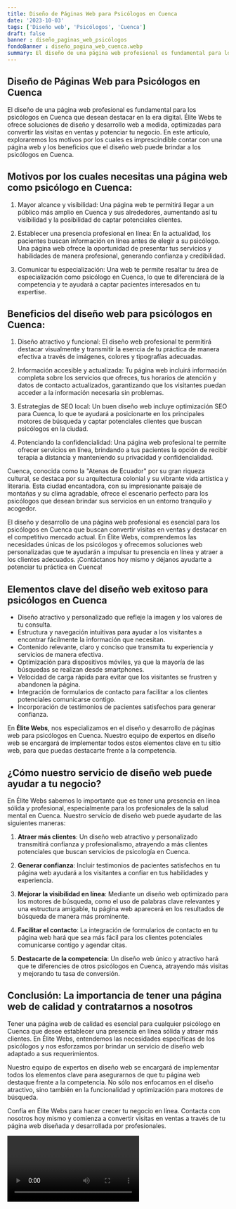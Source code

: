 ```yaml
---
title: Diseño de Páginas Web para Psicólogos en Cuenca
date: '2023-10-03'
tags: ['Diseño web', 'Psicólogos', 'Cuenca']
draft: false
banner : diseño_paginas_web_psicólogos
fondoBanner : diseño_pagina_web_cuenca.webp
summary: El diseño de una página web profesional es fundamental para los psicólogos en Cuenca que desean destacar en la era digital. Élite Webs te ofrece soluciones de diseño y desarrollo web a medida, optimizadas para convertir las visitas en ventas y potenciar tu negocio. En este artículo, exploraremos los motivos por los cuales es imprescindible contar con una página web y los beneficios que el diseño web puede brindar a los psicólogos en Cuenca.
---
```


## Diseño de Páginas Web para Psicólogos en Cuenca

El diseño de una página web profesional es fundamental para los psicólogos en Cuenca que desean destacar en la era digital. Élite Webs te ofrece soluciones de diseño y desarrollo web a medida, optimizadas para convertir las visitas en ventas y potenciar tu negocio. En este artículo, exploraremos los motivos por los cuales es imprescindible contar con una página web y los beneficios que el diseño web puede brindar a los psicólogos en Cuenca.

## Motivos por los cuales necesitas una página web como psicólogo en Cuenca:

1. Mayor alcance y visibilidad: Una página web te permitirá llegar a un público más amplio en Cuenca y sus alrededores, aumentando así tu visibilidad y la posibilidad de captar potenciales clientes.

2. Establecer una presencia profesional en línea: En la actualidad, los pacientes buscan información en línea antes de elegir a su psicólogo. Una página web ofrece la oportunidad de presentar tus servicios y habilidades de manera profesional, generando confianza y credibilidad.

3. Comunicar tu especialización: Una web te permite resaltar tu área de especialización como psicólogo en Cuenca, lo que te diferenciará de la competencia y te ayudará a captar pacientes interesados en tu expertise.

## Beneficios del diseño web para psicólogos en Cuenca:

1. Diseño atractivo y funcional: El diseño web profesional te permitirá destacar visualmente y transmitir la esencia de tu práctica de manera efectiva a través de imágenes, colores y tipografías adecuadas.

2. Información accesible y actualizada: Tu página web incluirá información completa sobre los servicios que ofreces, tus horarios de atención y datos de contacto actualizados, garantizando que los visitantes puedan acceder a la información necesaria sin problemas.

3. Estrategias de SEO local: Un buen diseño web incluye optimización SEO para Cuenca, lo que te ayudará a posicionarte en los principales motores de búsqueda y captar potenciales clientes que buscan psicólogos en la ciudad.

4. Potenciando la confidencialidad: Una página web profesional te permite ofrecer servicios en línea, brindando a tus pacientes la opción de recibir terapia a distancia y manteniendo su privacidad y confidencialidad.

Cuenca, conocida como la "Atenas de Ecuador" por su gran riqueza cultural, se destaca por su arquitectura colonial y su vibrante vida artística y literaria. Esta ciudad encantadora, con su impresionante paisaje de montañas y su clima agradable, ofrece el escenario perfecto para los psicólogos que desean brindar sus servicios en un entorno tranquilo y acogedor.

El diseño y desarrollo de una página web profesional es esencial para los psicólogos en Cuenca que buscan convertir visitas en ventas y destacar en el competitivo mercado actual. En Élite Webs, comprendemos las necesidades únicas de los psicólogos y ofrecemos soluciones web personalizadas que te ayudarán a impulsar tu presencia en línea y atraer a los clientes adecuados. ¡Contáctanos hoy mismo y déjanos ayudarte a potenciar tu práctica en Cuenca!

<GifSeo />

<Cta />

## Elementos clave del diseño web exitoso para psicólogos en Cuenca ##

- Diseño atractivo y personalizado que refleje la imagen y los valores de tu consulta.
- Estructura y navegación intuitivas para ayudar a los visitantes a encontrar fácilmente la información que necesitan.
- Contenido relevante, claro y conciso que transmita tu experiencia y servicios de manera efectiva.
- Optimización para dispositivos móviles, ya que la mayoría de las búsquedas se realizan desde smartphones.
- Velocidad de carga rápida para evitar que los visitantes se frustren y abandonen la página.
- Integración de formularios de contacto para facilitar a los clientes potenciales comunicarse contigo.
- Incorporación de testimonios de pacientes satisfechos para generar confianza.

En **Élite Webs**, nos especializamos en el diseño y desarrollo de páginas web para psicólogos en Cuenca. Nuestro equipo de expertos en diseño web se encargará de implementar todos estos elementos clave en tu sitio web, para que puedas destacarte frente a la competencia.

## ¿Cómo nuestro servicio de diseño web puede ayudar a tu negocio? ##

En Élite Webs sabemos lo importante que es tener una presencia en línea sólida y profesional, especialmente para los profesionales de la salud mental en Cuenca. Nuestro servicio de diseño web puede ayudarte de las siguientes maneras:

1. **Atraer más clientes**: Un diseño web atractivo y personalizado transmitirá confianza y profesionalismo, atrayendo a más clientes potenciales que buscan servicios de psicología en Cuenca.

2. **Generar confianza**: Incluir testimonios de pacientes satisfechos en tu página web ayudará a los visitantes a confiar en tus habilidades y experiencia.

3. **Mejorar la visibilidad en línea**: Mediante un diseño web optimizado para los motores de búsqueda, como el uso de palabras clave relevantes y una estructura amigable, tu página web aparecerá en los resultados de búsqueda de manera más prominente.

4. **Facilitar el contacto**: La integración de formularios de contacto en tu página web hará que sea más fácil para los clientes potenciales comunicarse contigo y agendar citas.

5. **Destacarte de la competencia**: Un diseño web único y atractivo hará que te diferencies de otros psicólogos en Cuenca, atrayendo más visitas y mejorando tu tasa de conversión.

## Conclusión: La importancia de tener una página web de calidad y contratarnos a nosotros ##

Tener una página web de calidad es esencial para cualquier psicólogo en Cuenca que desee establecer una presencia en línea sólida y atraer más clientes. En Élite Webs, entendemos las necesidades específicas de los psicólogos y nos esforzamos por brindar un servicio de diseño web adaptado a sus requerimientos.

Nuestro equipo de expertos en diseño web se encargará de implementar todos los elementos clave para asegurarnos de que tu página web destaque frente a la competencia. No sólo nos enfocamos en el diseño atractivo, sino también en la funcionalidad y optimización para motores de búsqueda.

Confía en Élite Webs para hacer crecer tu negocio en línea. Contacta con nosotros hoy mismo y comienza a convertir visitas en ventas a través de tu página web diseñada y desarrollada por profesionales.

<Video />

<CtaBot job='Psicólogos' city='Cuenca'/>

<Gmaps query='Cuenca+españa+maps' />